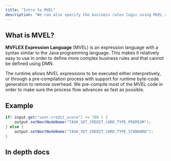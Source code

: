 ```yaml
---
title: "Intro to MVEL"
description: "We can also specify the business rules logic using MVEL scripts. As opposed to DMN, with MVEL you can create complex business rules with multiple parameters and sub-calculations."
---
```


## What is MVEL?

**MVFLEX Expression Language** (MVEL) is an expression language with a syntax similar to the Java programming language. This makes it relatively easy to use in order to define more complex business rules and that cannot be defined using DMN.

The runtime allows MVEL expressions to be executed either interpretively, or through a pre-compilation process with support for runtime byte-code generation to remove overhead. We pre-compile most of the MVEL code in order to make sure the process flow advances as fast as possible.

## Example

```java
if( input.get("user.credit_score") >= 700 ) { 
    output.setNextNodeName("TASK_SET_CREDIT_CARD_TYPE_PREMIUM"); 
} else { 
    output.setNextNodeName("TASK_SET_CREDIT_CARD_TYPE_STANDARD"); 
}
```

## In depth docs

<Card icon="link" title = "MVEL Documentation" href ="https://github.com/mvel/mvel"> </Card>